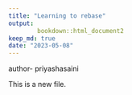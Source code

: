 ```yaml
---
title: "Learning to rebase"
output:
        bookdown::html_document2
keep_md: true
date: "2023-05-08"
---
```


author- priyashasaini

This is a new file.